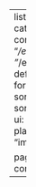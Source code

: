 ---
listing:
  - categories: true
    contents: 
    - "*/en.ipynb"
    - "*/en.qmd"
    type: default
    date-format: medium
    sort: "date desc"
    sort-ui: true
    filter-ui: true
    image-placeholder: "image/default.jpg"

page-layout: full
comments: false
---